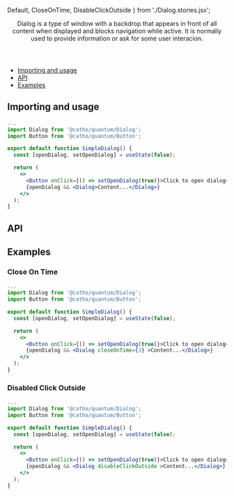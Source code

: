   Default,
  CloseOnTime,
  DisableClickOutside
} from './Dialog.stories.jsx';

<Meta title="Dialog" component={Dialog}  />

<Header title="Dialog">
    Dialog is a type of window with a backdrop that appears in front of all
    content when displayed and blocks navigation while active. It is normally used to provide information or ask for
    some user interacion.
</Header>

- [Importing and usage](#importing)
- [API](#api)
- [Examples](#examples)

## <a id="importing"></a>Importing and usage

```jsx
...
import Dialog from '@catho/quantum/Dialog';
import Button from '@catho/quantum/Button';

export default function SimpleDialog() {
  const [openDialog, setOpenDialog] = useState(false);

  return (
    <>
      <Button onClick={() => setOpenDialog(true)}>Click to open dialog</Button>
      {openDialog && <Dialog>Content...</Dialog>}
    </>
  );
}
```

<Canvas withSource="none" >
  <Story id="dialog--default"/>
</Canvas>

## <a id="api"></a>API

<ArgsTable of={Dialog} />

## <a id="examples"></a>Examples

### Close On Time

```jsx
...
import Dialog from '@catho/quantum/Dialog';
import Button from '@catho/quantum/Button';

export default function SimpleDialog() {
  const [openDialog, setOpenDialog] = useState(false);

  return (
    <>
      <Button onClick={() => setOpenDialog(true)}>Click to open dialog</Button>
      {openDialog && <Dialog closeOnTime={3} >Content...</Dialog>}
    </>
  );
}
```

<Canvas withSource="none">
  <Story id="dialog--close-on-time"/>
</Canvas>

### Disabled Click Outside

```jsx
...
import Dialog from '@catho/quantum/Dialog';
import Button from '@catho/quantum/Button';

export default function SimpleDialog() {
  const [openDialog, setOpenDialog] = useState(false);

  return (
    <>
      <Button onClick={() => setOpenDialog(true)}>Click to open dialog</Button>
      {openDialog && <Dialog disableClickOutside >Content...</Dialog>}
    </>
  );
}
```

<Canvas withSource="none">
  <Story id="dialog--disable-click-outside"/>
</Canvas>
